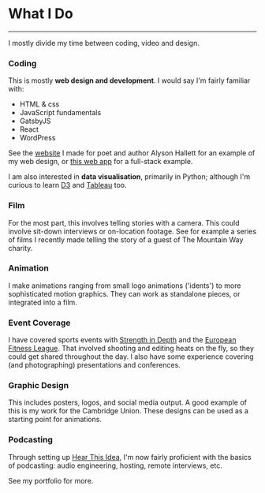 
<SEO title="🔧 Skills" pageThumb = "/meta-skills.jpg"/>
<div class="page-wrapper skills">

# What I Do

<hr />

I mostly divide my time between coding, video and design.

### Coding

This is mostly **web design and development**. I would say I'm fairly familiar with:

- HTML & css
- JavaScript fundamentals
- GatsbyJS
- React
- WordPress

See the <a href="https://alysonhallett.com/" target='blank'>website</a> I made for poet and author Alyson Hallett for an example of my web design, or <a href="https://www.finmoorhouse.com/portfolio/shopping-list" target='blank'>this web app</a> for a full-stack example.

I am also interested in **data visualisation**, primarily in Python; although I'm curious to learn <a href="https://d3js.org/" target='blank'>D3</a> and <a href="https://www.tableau.com/en-gb" target='blank'>Tableau</a> too.

### Film

For the most part, this involves telling stories with a camera. This could involve sit-down interviews or on-location footage. See for example a <Link to="/portfolio/stu"> series of films </Link> I recently made telling the story of a guest of The Mountain Way charity.

### Animation

I make animations ranging from small logo animations ('idents') to more sophisticated motion graphics. They can work as standalone pieces, or integrated into a film.

### Event Coverage

I have covered sports events with <a href="https://strengthindepth.com/" target='blank'>Strength in Depth</a> and the <a href="http://europeanfitnessleague.com/" target="blank">European Fitness League</a>. That involved shooting and editing heats on the fly, so they could get shared throughout the day. I also have some experience covering (and photographing) presentations and conferences.

### Graphic Design

This includes posters, logos, and social media output. A good example of this is my work for the <Link to="/portfolio/union">Cambridge Union</Link>. These designs can be used as a starting point for animations.

### Podcasting

Through setting up <a href="https://hearthisidea.com/" target='blank'>Hear This Idea</a>, I'm now fairly proficient with the basics of podcasting:  audio engineering, hosting, remote interviews, etc.

See my <Link to="/portfolio">portfolio</Link> for more.

</div>
